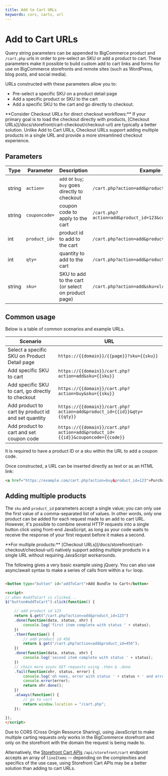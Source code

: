 ```yaml
---
title: Add to Cart URLs
keywords: cors, carts, url
---
```


# Add to Cart URLs

Query string parameters can be appended to BigCommerce product and `/cart.php` urls in order to pre-select an SKU or add a product to cart. These parameters make it possible to build custom add to cart links and forms for use on BigCommerce storefronts and remote sites (such as WordPress, blog posts, and social media).

URLs constructed with these parameters allow you to:
* Pre-select a specific SKU on a product detail page
* Add a specific product or SKU to the cart
* Add a specific SKU to the cart and go directly to checkout.

<Callout type="info">
  **Consider Checkout URLs for direct checkout workflows:** If your primary goal is to load the checkout directly with products, [Checkout URLs](/docs/storefront/cart-checkout/checkout-url) are typically a better solution. Unlike Add to Cart URLs, Checkout URLs support adding multiple products in a single URL and provide a more streamlined checkout experience.
</Callout>

## Parameters

| **Type**| **Parameter** | **Description**                                     | **Example**                                                 |
|-- |-|--|-|
| string  | `action=`     | `add` or  `buy`; `buy` goes directly to checkout    | `/cart.php?action=add&product_id=123`                       |
| string  | `couponcode=` | coupon code to apply to the cart                    | `/cart.php?action=add&product_id=123&couponcode=10off100`   |
| int     | `product_id=` | product id to add to the cart                       | `/cart.php?action=add&product_id=123`                       |
| int     | `qty=`        | quantity to add to the cart                         | `/cart.php?action=add&product_id=123&qty=3`                 |
| string  | `sku=`        | SKU to add to the cart (or select on product page)  | `/cart.php?action=add&sku=xlredtshirt`                      |

## Common usage

Below is a table of common scenarios and example URLs.


| **Scenario**                                                 | **URL**                                                              |
|--|-|
| Select a specific SKU on Product Detail page                 |`https://{{domain}}/{{page}}?sku={{sku}}`                             |
| Add specific SKU to cart                                     |`https://{{domain}}/cart.php?action=add&sku={{sku}}`                  |
| Add specific SKU to cart, go directly to checkout            |`https://{{domain}}/cart.php?action=buy&sku={{sku}}`                  |
| Add product to cart by product id and set quantity           |`https://{{domain}}/cart.php?action=add&product_id={{id}}&qty={{qty}}`|
| Add product to cart and set coupon code                      |`https://{{domain}}/cart.php?action=add&product_id={{id}}&couponcode={{code}}`          |

 <Callout type="info">
  It is required to have a product ID or a sku within the URL to add a coupon code.
 </Callout>

Once constructed, a URL can be inserted directly as text or as an HTML link:

```html showLineNumbers copy
<a href="https://example.com/cart.php?action=buy&product_id=123">Purchase Our New Product Now!</a>
```

## Adding multiple products

The `sku` and `product_id` parameters accept a single value; you can only use the first value of a comma-separated list of values. In other words, only one product can be added for each request made to an add to cart URL. However, it's possible to combine several HTTP requests into a single button click using front-end JavaScript, as long as your code waits to receive the response of your first request before it makes a second.

<Callout type="info">
  **For multiple products:** [Checkout URLs](/docs/storefront/cart-checkout/checkout-url) natively support adding multiple products in a single URL without requiring JavaScript workarounds.
</Callout>

The following gives a very basic example using jQuery.  You can also use async/await syntax to make a series of calls from within a `for` loop.

```html showLineNumbers copy

<button type="button" id="addToCart">Add Bundle to Cart</button>

<script>
// when #addToCart is clicked...
$("button#addToCart").click(function() {

	// add product id 123
    return $.get("/cart.php?action=add&product_id=123")
	.done(function(data, status, xhr) {
		console.log('first item complete with status ' + status);
	})
	.then(function() {
		// add product id 456
		return $.get("/cart.php?action=add&product_id=456");
	})
	.done(function(data, status, xhr) {
		console.log('second item complete with status ' + status);
	})
	// chain more async GET requests using .then & .done
	.fail(function(xhr, status, error) {
		console.log('oh noes, error with status ' + status + ' and error: ');
		console.error(error);
		return xhr.done();
	})
	.always(function() {
		// go to cart
		return window.location = "/cart.php";
	});

});
</script>
```

<Callout type="warning">
  Due to CORS (Cross Origin Resource Sharing), using JavaScript to make multiple carting requests only works in the BigCommerce storefront and only on the storefront with the domain the request is being made to.
</Callout>

Alternatively, the [Storefront Cart APIs](/docs/storefront/cart-checkout/guide/rest-storefront#working-sf-apis_storefront-cart) `/api/storefront/cart` endpoint accepts an array of `lineItems` -- depending on the complexities and specifics of the use case, using Storefront Cart APIs may be a better solution than adding to cart URLs.


